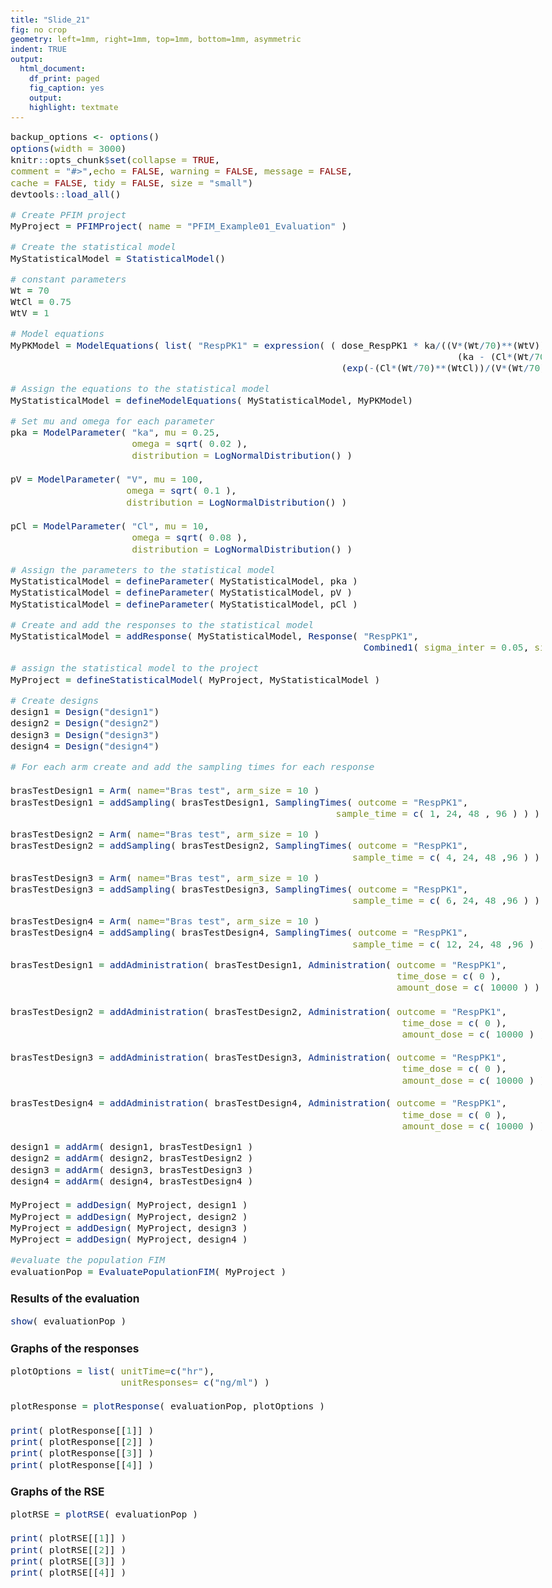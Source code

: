 ```yaml
---
title: "Slide_21"
fig: no crop
geometry: left=1mm, right=1mm, top=1mm, bottom=1mm, asymmetric
indent: TRUE
output: 
  html_document: 
    df_print: paged
    fig_caption: yes
    output: 
    highlight: textmate
---
```


<style type="text/css">

body{
font-size: 11pt;
}

h1.title {
font-size: 40pt;
}

code.r{
font-size: 11pt;
}

body {
max-width: 1600px;  
margin-left:10px;
line-height: 20px;
}

</style>

```r
backup_options <- options()
options(width = 3000)
knitr::opts_chunk$set(collapse = TRUE,
comment = "#>",echo = FALSE, warning = FALSE, message = FALSE,
cache = FALSE, tidy = FALSE, size = "small")
devtools::load_all()
```
 
```r
# Create PFIM project
MyProject = PFIMProject( name = "PFIM_Example01_Evaluation" )
```

```r
# Create the statistical model
MyStatisticalModel = StatisticalModel()
```

```r
# constant parameters
Wt = 70
WtCl = 0.75
WtV = 1
```

```r
# Model equations
MyPKModel = ModelEquations( list( "RespPK1" = expression( ( dose_RespPK1 * ka/((V*(Wt/70)**(WtV)) *
                                                                                 (ka - (Cl*(Wt/70)**(WtCl))/(V*(Wt/70)**(WtV))))) *
                                                            (exp(-(Cl*(Wt/70)**(WtCl))/(V*(Wt/70)**(WtV)) *t) - exp(-ka * t ) ) ) ) )
```

```r
# Assign the equations to the statistical model
MyStatisticalModel = defineModelEquations( MyStatisticalModel, MyPKModel)
```

```r
# Set mu and omega for each parameter
pka = ModelParameter( "ka", mu = 0.25,
                      omega = sqrt( 0.02 ),
                      distribution = LogNormalDistribution() )

pV = ModelParameter( "V", mu = 100,
                     omega = sqrt( 0.1 ),
                     distribution = LogNormalDistribution() )

pCl = ModelParameter( "Cl", mu = 10,
                      omega = sqrt( 0.08 ),
                      distribution = LogNormalDistribution() )
```

```r
# Assign the parameters to the statistical model
MyStatisticalModel = defineParameter( MyStatisticalModel, pka )
MyStatisticalModel = defineParameter( MyStatisticalModel, pV )
MyStatisticalModel = defineParameter( MyStatisticalModel, pCl )
```

```r
# Create and add the responses to the statistical model
MyStatisticalModel = addResponse( MyStatisticalModel, Response( "RespPK1",
                                                                Combined1( sigma_inter = 0.05, sigma_slope = 1.0 ) ) )
```

```r
# assign the statistical model to the project
MyProject = defineStatisticalModel( MyProject, MyStatisticalModel )
```

```r
# Create designs
design1 = Design("design1")
design2 = Design("design2")
design3 = Design("design3")
design4 = Design("design4")
```

```r
# For each arm create and add the sampling times for each response

brasTestDesign1 = Arm( name="Bras test", arm_size = 10 )
brasTestDesign1 = addSampling( brasTestDesign1, SamplingTimes( outcome = "RespPK1",
                                                           sample_time = c( 1, 24, 48 , 96 ) ) )
```

```r
brasTestDesign2 = Arm( name="Bras test", arm_size = 10 )
brasTestDesign2 = addSampling( brasTestDesign2, SamplingTimes( outcome = "RespPK1",
                                                              sample_time = c( 4, 24, 48 ,96 ) ) )
```

```r
brasTestDesign3 = Arm( name="Bras test", arm_size = 10 )
brasTestDesign3 = addSampling( brasTestDesign3, SamplingTimes( outcome = "RespPK1",
                                                              sample_time = c( 6, 24, 48 ,96 ) ) )
```

```r
brasTestDesign4 = Arm( name="Bras test", arm_size = 10 )
brasTestDesign4 = addSampling( brasTestDesign4, SamplingTimes( outcome = "RespPK1",
                                                              sample_time = c( 12, 24, 48 ,96 ) ) )
```

```r

brasTestDesign1 = addAdministration( brasTestDesign1, Administration( outcome = "RespPK1",
                                                                      time_dose = c( 0 ),
                                                                      amount_dose = c( 10000 ) ) )

brasTestDesign2 = addAdministration( brasTestDesign2, Administration( outcome = "RespPK1",
                                                                       time_dose = c( 0 ),
                                                                       amount_dose = c( 10000 ) ) )
 
brasTestDesign3 = addAdministration( brasTestDesign3, Administration( outcome = "RespPK1",
                                                                       time_dose = c( 0 ),
                                                                       amount_dose = c( 10000 ) ) )
 
brasTestDesign4 = addAdministration( brasTestDesign4, Administration( outcome = "RespPK1",
                                                                       time_dose = c( 0 ),
                                                                       amount_dose = c( 10000 ) ) )

```

```r
design1 = addArm( design1, brasTestDesign1 )
design2 = addArm( design2, brasTestDesign2 )
design3 = addArm( design3, brasTestDesign3 )
design4 = addArm( design4, brasTestDesign4 )

MyProject = addDesign( MyProject, design1 )
MyProject = addDesign( MyProject, design2 )
MyProject = addDesign( MyProject, design3 )
MyProject = addDesign( MyProject, design4 )
```

```r
#evaluate the population FIM
evaluationPop = EvaluatePopulationFIM( MyProject ) 
```

### Results of the evaluation
```r
show( evaluationPop )
```

### Graphs of the responses
```r
plotOptions = list( unitTime=c("hr"),
                    unitResponses= c("ng/ml") )

plotResponse = plotResponse( evaluationPop, plotOptions )

print( plotResponse[[1]] )
print( plotResponse[[2]] )
print( plotResponse[[3]] )
print( plotResponse[[4]] )
```

### Graphs of the RSE
```r
plotRSE = plotRSE( evaluationPop )

print( plotRSE[[1]] )
print( plotRSE[[2]] )
print( plotRSE[[3]] )
print( plotRSE[[4]] )
```
